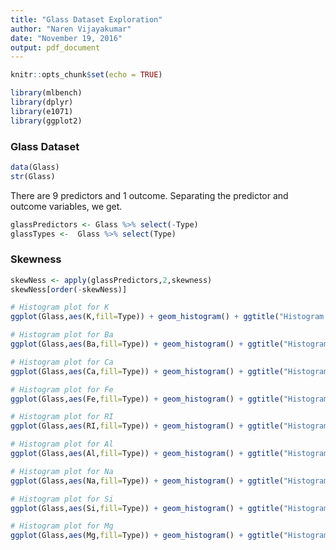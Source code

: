 ```yaml
---
title: "Glass Dataset Exploration"
author: "Naren Vijayakumar"
date: "November 19, 2016"
output: pdf_document
---
```


```r
knitr::opts_chunk$set(echo = TRUE)
```

```r
library(mlbench)
library(dplyr)
library(e1071)
library(ggplot2)
```

### Glass Dataset
```r
data(Glass)
str(Glass)
```
There are 9 predictors and 1 outcome. Separating the predictor and outcome variables, we get.
```r
glassPredictors <- Glass %>% select(-Type)
glassTypes <-  Glass %>% select(Type)
```

### Skewness

```r
skewNess <- apply(glassPredictors,2,skewness)
skewNess[order(-skewNess)]
```

```r

# Histogram plot for K
ggplot(Glass,aes(K,fill=Type)) + geom_histogram() + ggtitle("Histogram for the Element K")

# Histogram plot for Ba
ggplot(Glass,aes(Ba,fill=Type)) + geom_histogram() + ggtitle("Histogram for the Element Ba")

# Histogram plot for Ca
ggplot(Glass,aes(Ca,fill=Type)) + geom_histogram() + ggtitle("Histogram for the Element Ca")

# Histogram plot for Fe
ggplot(Glass,aes(Fe,fill=Type)) + geom_histogram() + ggtitle("Histogram for the Element Fe")

# Histogram plot for RI
ggplot(Glass,aes(RI,fill=Type)) + geom_histogram() + ggtitle("Histogram for the Element RI")

# Histogram plot for Al
ggplot(Glass,aes(Al,fill=Type)) + geom_histogram() + ggtitle("Histogram for the Element Al")

# Histogram plot for Na
ggplot(Glass,aes(Na,fill=Type)) + geom_histogram() + ggtitle("Histogram for the Element Na")

# Histogram plot for Si
ggplot(Glass,aes(Si,fill=Type)) + geom_histogram() + ggtitle("Histogram for the Element Si")

# Histogram plot for Mg
ggplot(Glass,aes(Mg,fill=Type)) + geom_histogram() + ggtitle("Histogram for the Element Mg")
```


